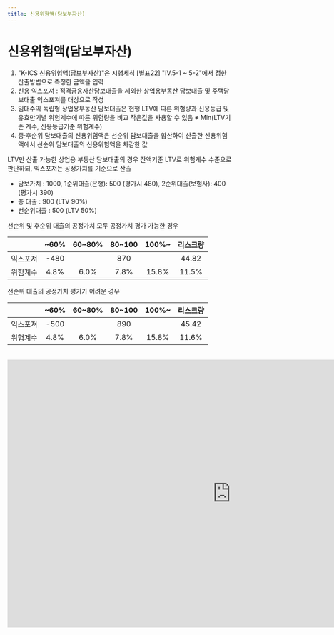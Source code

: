 ```yaml
---
title: 신용위험액(담보부자산)
---
```

# 신용위험액(담보부자산)

<Accordion multiple activeIndex={[]}>
<AccordionTab header="[작성 요령]">

1. "K-ICS 신용위험액(담보부자산)"은 시행세칙 [별표22] "Ⅳ.5-1 ~ 5-2"에서 정한 산출방법으로 측정한 금액을 입력
2. 신용 익스포져 : 적격금융자산담보대출을 제외한 상업용부동산 담보대출 및 주택담보대출 익스포져를 대상으로 작성
3. 임대수익 독립형 상업용부동산 담보대출은 현행 LTV에 따른 위험량과 신용등급 및 유효만기별 위험계수에 따른 위험량을 비교 작은값을 사용할 수 있음 ※ Min(LTV기준 계수, 신용등급기준 위험계수)
4. 중·후순위 담보대출의 신용위험액은 선순위 담보대출을 합산하여 산출한 신용위험액에서 선순위 담보대출의 신용위험액을 차감한 값

<Accordion multiple activeIndex={[]}>
<AccordionTab header="<예시>">

LTV만 산출 가능한 상업용 부동산 담보대출의 경우 잔액기준 LTV로 위험계수 수준으로 판단하되, 익스포져는 공정가치를 기준으로 산출

- 담보가치 : 1000, 1순위대출(은행): 500 (평가시 480), 2순위대출(보험사): 400 (평가시 390)
- 총 대출 : 900 (LTV 90%)
- 선순위대출 : 500 (LTV 50%)

<SubText>
선순위 및 후순위 대출의 공정가치 모두 공정가치 평가 가능한 경우

  | 　 | ~60% |  60~80%  |  80~100  | 100%~ |  리스크량  |
  |:---:|:---:|:---:|:---:|:---:|:---:|
  | 익스포져 | -480 | 　 | 870 | 　 | 44.82 |
  | 위험계수 | 4.8% | 6.0% | 7.8% | 15.8% | 11.5% |

선순위 대출의 공정가치 평가가 어려운 경우

  | 　 | ~60% |  60~80%  |  80~100  | 100%~ |  리스크량  |
  |:---:|:---:|:---:|:---:|:---:|:---:|
  | 익스포져 | -500 | 　 | 890 | 　 | 45.42 |
  | 위험계수 | 4.8% | 6.0% | 7.8% | 15.8% | 11.6% |

</SubText>
</AccordionTab>
</Accordion>

</AccordionTab>
</Accordion>

<br/>

<iframe width="1000" height="600" frameborder="0" scrolling="no"
src="https://onedrive.live.com/embed?resid=AB5F66CE0CF8D024%2116554&authkey=%21ACzRWZavyE-79hc&em=2
&wdAllowInteractivity=False&ActiveCell='6-4'!F10&Item='6-4'!A7:Z46
&wdHideGridlines=True
&wdDownloadButton=False
&waccluster=PSG3">
</iframe>
